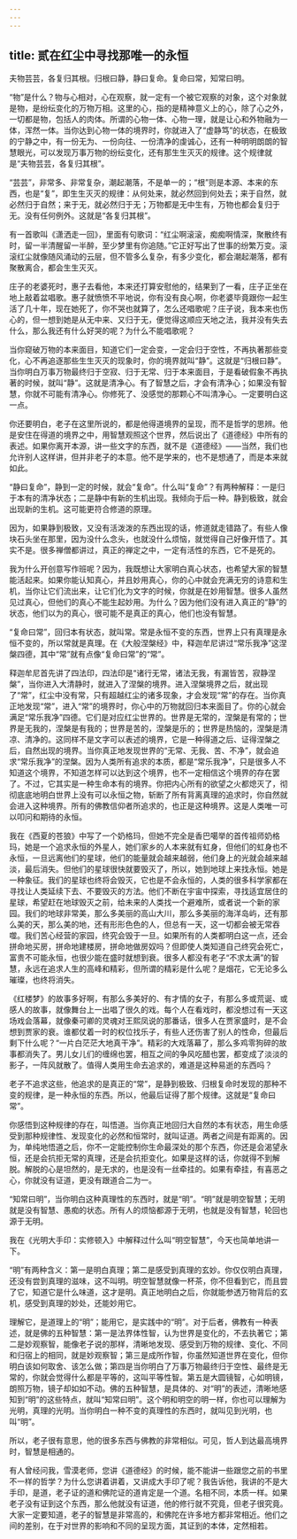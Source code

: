 ```yaml
---
---
---
```

title: 贰在红尘中寻找那唯一的永恒
---




夫物芸芸，各复归其根。归根曰静，静曰复命。复命曰常，知常曰明。

“物”是什么？物与心相对，心在观察，就一定有一个被它观察的对象，这个对象就是物，是纷纭变化的万物万相。这里的心，指的是精神意义上的心，除了心之外，一切都是物，包括人的肉体。所谓的心物一体、心物一理，就是让心和外物融为一体，浑然一体。当你达到心物一体的境界时，你就进入了“虚静笃”的状态，在极致的宁静之中，有一份无为、一份向往、一份清净的虔诚心，还有一种明明朗朗的智慧眼光，可以发现万事万物的纷纭变化，还有那生生灭灭的规律。这个规律就是“夫物芸芸，各复归其根”。

“芸芸”，非常多、非常复杂，潮起潮落，不是单一的；“根”则是本源、本来的东西，也是“复”，即生生灭灭的规律：从何处来，就必然回到何处去；来于自然，就必然归于自然；来于无，就必然归于无；万物都是无中生有，万物也都会复归于无。没有任何例外。这就是“各复归其根”。

有一首歌叫《潇洒走一回》，里面有句歌词：“红尘啊滚滚，痴痴啊情深，聚散终有时，留一半清醒留一半醉，至少梦里有你追随。”它正好写出了世事的纷繁万变。滚滚红尘就像随风涌动的云层，但不管多么复杂，有多少变化，都会潮起潮落，都有聚散离合，都会生生灭灭。

庄子的老婆死时，惠子去看他，本来还打算安慰他的，结果到了一看，庄子正坐在地上敲着盆唱歌。惠子就愤愤不平地说，你有没有良心啊，你老婆毕竟跟你一起生活了几十年，现在她死了，你不哭也就算了，怎么还唱歌呢？庄子说，我本来也伤心的，但一想到她是从无中来、又归于无，便觉得这顺应天地之法，我并没有失去什么，那么我还有什么好哭的呢？为什么不能唱歌呢？

当你窥破万物的本来面目，知道它们一定会变，一定会归于空性，不再执著那些变化，心不再追逐那些生生灭灭的现象时，你的境界就叫“静”。这就是“归根曰静”。当你明白万事万物最终归于空寂、归于无常、归于本来面目，于是看破假象不再执著的时候，就叫“静”。这就是清净心。有了智慧之后，才会有清净心；如果没有智慧，你就不可能有清净心。你修死了、没感觉的那颗心不叫清净心。一定要明白这一点。

你还要明白，老子在这里所说的，都是他得道境界的呈现，而不是哲学的思辨。他是安住在得道的境界之中，用智慧观照这个世界，然后说出了《道德经》中所有的表述。如果你离开本源，讲一些文字的东西，就不是《道德经》——当然，我们也允许别人这样讲，但并非老子的本意。他不是学来的，也不是想通了，而是本来就如此。

“静曰复命”，静到一定的时候，就会“复命”。什么叫“复命”？有两种解释：一是归于本有的清净状态；二是静中有新的生机出现。我倾向于后一种。静到极致，就会出现新的生机。这可能更符合修道的原理。

因为，如果静到极致，又没有活泼泼的东西出现的话，修道就走错路了。有些人像块石头坐在那里，因为没什么念头，也就没什么烦恼，就觉得自己好像开悟了。其实不是。很多禅僧都讲过，真正的禅定之中，一定有活性的东西，它不是死的。

我为什么开创意写作班呢？因为，我既想让大家明白真心状态，也希望大家的智慧能活起来。如果你能认知真心，并且妙用真心，你的心中就会充满无穷的诗意和生机，当你让它们流出来，让它们化为文字的时候，你就是在妙用智慧。很多人虽然见过真心，但他们的真心不能生起妙用。为什么？因为他们没有进入真正的“静”的状态，他们以为的真心，很可能不是真正的真心，他们也没有智慧。

“复命曰常”，回归本有状态，就叫常。常是永恒不变的东西，世界上只有真理是永恒不变的，所以常就是真理。在《大般涅槃经》中，释迦牟尼讲过“常乐我净”这涅槃四德，其中“常”就有点像“复命曰常”的“常”。

释迦牟尼首先讲了四法印，四法印是“诸行无常，诸法无我，有漏皆苦，寂静涅槃”，当你进入大清静时，就进入了涅槃的境界。进入涅槃境界之后，就出现了“常”，红尘中没有常，只有超越红尘的诸多现象，才会发现“常”的存在。当你真正地发现“常”，进入“常”的境界时，你心中的万物就回归本来面目了。你的心就会满足“常乐我净”四德。它们是对应红尘世界的。世界是无常的，涅槃是有常的；世界是无我的，涅槃是有我的；世界是苦的，涅槃是乐的；世界是热恼的，涅槃是清凉、清净的。这同样不是文字可以表述的境界，它是一种得道之后、证得涅槃之后，自然出现的境界。当你真正地发现世界的“无常、无我、苦、不净”，就会追求“常乐我净”的涅槃。因为人类所有追求的本质，都是“常乐我净”，只是很多人不知道这个境界，不知道怎样可以达到这个境界，也不一定相信这个境界的存在罢了。不过，它其实是一种生命本有的境界。你把内心所有的欲望之火都熄灭了，彻彻底底地明白世界上没有可以永恒之物，斩断了所有背离真理的追求时，你自然就会进入这种境界。所有的佛教信仰者所追求的，也正是这种境界。这是人类唯一可以叩问和期待的永恒。

我在《西夏的苍狼》中写了一个奶格玛，但她不完全是香巴噶举的首传祖师奶格玛，她是一个追求永恒的外星人，她们家乡的人本来就有虹身，但他们的虹身也不永恒，一旦远离他们的星球，他们的能量就会越来越弱，他们身上的光就会越来越淡，最后消失。但他们的星球很快就要毁灭了，所以，她到地球上来找永恒。她是一种象征。我们的星球也终将会毁灭，它也是不会永恒的，人类的很多科学家都在寻找让人类延续下去、不要毁灭的方法。他们不断在宇宙中探索，寻找适宜居住的星球，希望赶在地球毁灭之前，给未来的人类找一个避难所，或者说一个新的家园。我们的地球非常美，那么多美丽的高山大川，那么多美丽的海洋岛屿，还有那么美的天，那么美的地，还有形形色色的人，但总有一天，这一切都会被无常吞噬。我们苦心经营的家园，终究会毁于一旦。如果所有的人类都明白这一点，还会拼命地买房，拼命地建楼房，拼命地做房奴吗？但即使人类知道自己终究会死亡，富贵不可能永恒，也很少能在盛时就想到衰。很多人都没有老子“不求太满”的智慧，永远在追求人生的高峰和精彩，但所谓的精彩是什么呢？是烟花，它无论多么璀璨，也终将消失。

《红楼梦》的故事多好啊，有那么多美好的、有才情的女子，有那么多或荒诞、或感人的故事，就像舞台上一出唱了很久的戏。每个人在看戏时，都没想过有一天这场戏会落幕，就像秦可卿的灵魂对王熙凤说的那番话，很多人在贾家盛时，是不会想到贾家的衰。谁都仗着一时的权位找乐子，有些人还伤害了别人的性命，但最后剩下什么呢？“一片白茫茫大地真干净”。精彩的大戏落幕了，那么多鸡零狗碎的故事都消失了。男儿女儿们的缠绵也罢，相互之间的争风吃醋也罢，都变成了淡淡的影子，一阵风就散了。值得人类用生命去追求的，难道是这种易逝的东西吗？

老子不追求这些，他追求的是真正的“常”，是静到极致、归根复命时发现的那种不变的规律，是一种永恒的东西。所以，他最后证得了那个规律。这就是“复命曰常”。

你感悟到这种规律的存在，叫悟道。当你真正地回归大自然的本有状态，用生命感受到那种规律性、发现变化的必然和恒常时，就叫证道。两者之间是有距离的。因为，单纯地悟道之后，你不一定能控制你生命最深处的那个东西，你还是会渴望永恒，还是会抗拒无常的真理，还是会抗拒变化。如果是这样的话，你就得不到解脱。解脱的心是坦然的，是无求的，也是没有一丝牵挂的。如果有牵挂，有喜恶之心，你就没有证道，更没有跟道合二为一。

“知常曰明”，当你明白这种真理性的东西时，就是“明”。“明”就是明空智慧；无明就是没有智慧、愚痴的状态。所有人的烦恼都源于无明，也就是没有智慧，轮回也源于无明。

我在《光明大手印：实修顿入》中解释过什么叫“明空智慧”，今天也简单地讲一下。

“明”有两种含义：第一是明白真理；第二是感受到真理的玄妙。你仅仅明白真理，还没有尝到真理的滋味，这不叫明。明空智慧就像一杯茶，你不但看到它，而且尝了它，知道它是什么味道，这才是明。真正地明白之后，你就能参透万物背后的玄机，感受到真理的妙处，还能妙用它。

理解它，是道理上的“明”；能用它，是实践中的“明”。对于后者，佛教有一种表述，就是佛的五种智慧：第一是法界体性智，认为世界是变化的，不去执著它；第二是妙观察智，能像老子说的那样，清晰地发现、感受到万物的规律、变化、不同和归宿上的相同，就是妙观察智；第三是成所作智，你虽然知道世界在变化，但你明白该如何取舍、该怎么做；第四是当你明白了万事万物最终归于空性、最终是无常的，你就会觉得什么都是平等的，这叫平等性智。第五是大圆镜智，心如明镜，朗照万物，镜子却如如不动。佛的五种智慧，是具体的、对“明”的表述，清晰地感知到“明”的这些特点，就叫“知常曰明”。这个明和明空的明一样，你也可以理解为光明，真理的光明。当你明白一种不变的真理性的东西时，就叫见到光明，也叫“明”。

所以，老子很有意思，他的很多东西与佛教的非常相似。可见，哲人到达最高境界时，智慧是相通的。

有人曾经问我，雪漠老师，您讲《道德经》的时候，能不能讲一些跟您之前的书里不一样的哲学？为什么您讲着讲着，又讲成大手印了呢？我告诉他，我讲的不是大手印，是道，老子证的道和佛陀证的道肯定是一个道。名相不同，本质一样。如果老子没有证到这个东西，那么他就没有证道，他的修行就不究竟，但老子很究竟。大家一定要知道，老子的智慧是非常高的，和佛陀在许多地方都非常相近。他们之间的差别，在于对世界的影响和不同的呈现方面，其证到的本体，定然相若。